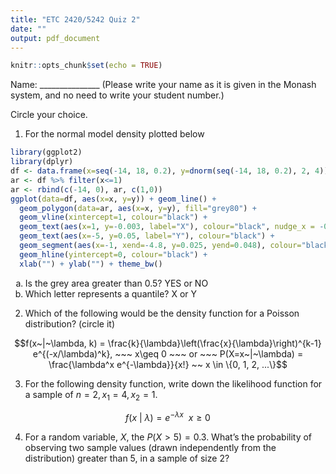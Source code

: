 ```yaml
---
title: "ETC 2420/5242 Quiz 2"
date: ""
output: pdf_document
---
```


```r
knitr::opts_chunk$set(echo = TRUE)
```

Name: _______________ (Please write your name as it is given in the Monash system, and no need to write your student number.)

Circle your choice.

1. For the normal model density plotted below

```r
library(ggplot2)
library(dplyr)
df <- data.frame(x=seq(-14, 18, 0.2), y=dnorm(seq(-14, 18, 0.2), 2, 4))
ar <- df %>% filter(x<=1) 
ar <- rbind(c(-14, 0), ar, c(1,0))
ggplot(data=df, aes(x=x, y=y)) + geom_line() + 
  geom_polygon(data=ar, aes(x=x, y=y), fill="grey80") + 
  geom_vline(xintercept=1, colour="black") + 
  geom_text(aes(x=1, y=-0.003, label="X"), colour="black", nudge_x = -0.8) +
  geom_text(aes(x=-5, y=0.05, label="Y"), colour="black") +
  geom_segment(aes(x=-1, xend=-4.8, y=0.025, yend=0.048), colour="black") +
  geom_hline(yintercept=0, colour="black") + 
  xlab("") + ylab("") + theme_bw()
```

a. Is the grey area greater than 0.5? YES or NO
b. Which letter represents a quantile? X or Y

2. Which of the following would be the density function for a Poisson distribution? (circle it)

$$f(x~|~\lambda, k) = \frac{k}{\lambda}\left(\frac{x}{\lambda}\right)^{k-1} e^{(-x/\lambda)^k}, ~~~ x\geq 0 ~~~ or ~~~ P(X=x~|~\lambda) = \frac{\lambda^x e^{-\lambda}}{x!} ~~ x \in \{0, 1, 2, ...\}$$

3. For the following density function, write down the likelihood function for a sample of $n=2, x_1=4, x_2=1$.

$$f(x~|~\lambda) = e^{-\lambda x} ~~ x\geq 0$$

\vspace{1in}

4. For a random variable, $X$, the $P(X>5)=0.3$. What's the probability of observing two sample values (drawn independently from the distribution) greater than 5, in a sample of size 2?
